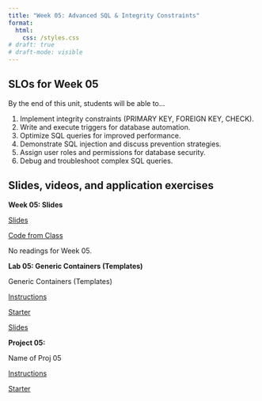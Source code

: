 ```yaml
---
title: "Week 05: Advanced SQL & Integrity Constraints"
format: 
  html:
    css: /styles.css
# draft: true
# draft-mode: visible
---
```


## SLOs for Week 05

By the end of this unit, students will be able to...

1.  Implement integrity constraints (PRIMARY KEY, FOREIGN KEY, CHECK).
2.  Write and execute triggers for database automation.
3.  Optimize SQL queries for improved performance.
4.  Demonstrate SQL injection and discuss prevention strategies.
5.  Assign user roles and permissions for database security.
6.  Debug and troubleshoot complex SQL queries.

## Slides, videos, and application exercises

:::::: slide-deck
**Week 05: Slides**

::: slides
[Slides](https://docs.google.com/presentation/d/19Dyq-ocaGfhTA623PzKYofXuDHr-gz8eRP19zv65Mu0/edit?usp=sharing)
:::

::: source
[Code from Class](https://calvincollege-my.sharepoint.com/:f:/g/personal/vtn2_calvin_edu/Eredz2bHiShCtI0CVssiaggB8tUES6QbacEf2cc4PBhTgQ?e=uoV7Uu)
:::

::: reading
No readings for Week 05.
:::
::::::

<!-- ## Lab -->

:::::: lab
**Lab 05: Generic Containers (Templates)**

Generic Containers (Templates)

::: instructions
[Instructions](/labs/lab05.qmd)
:::

::: starter
[Starter](){target="_blank"}
:::

::: slides
[Slides](/slides/lab05-slides.qmd)
:::
::::::

<!-- ## Homework assignments -->

::::: homework
**Project 05:**

Name of Proj 05

::: instructions
[Instructions](/projects/proj05.qmd)
:::

::: starter
[Starter](){target="_blank"}
:::
:::::